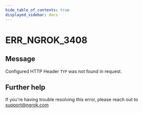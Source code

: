 ```yaml
---
hide_table_of_contents: true
displayed_sidebar: docs
---
```



# ERR_NGROK_3408

## Message

Configured HTTP Header `TYP` was not found in request.

<ErrorDetails error="err_ngrok_3408" />

## Further help

If you're having trouble resolving this error, please reach out to [support@ngrok.com](mailto:support@ngrok.com?subject=Help%20with%20ERR_NGROK_3408)
